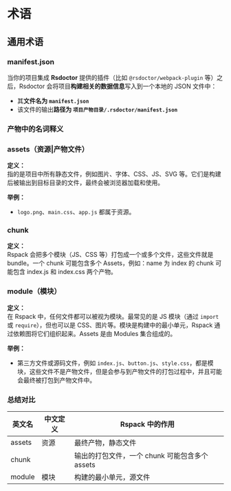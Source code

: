 # 术语

## 通用术语

### manifest.json

当你的项目集成 **Rsdoctor** 提供的插件（比如 `@rsdoctor/webpack-plugin` 等）之后，Rsdoctor 会将项目**构建相关的数据信息**写入到一个本地的 JSON 文件中：

- 其**文件名为 `manifest.json`**
- 该文件的输出**路径为 `项目产物目录/.rsdoctor/manifest.json`**

### 产物中的名词释义

### assets（资源|产物文件）

**定义：**  
指的是项目中所有静态文件，例如图片、字体、CSS、JS、SVG 等。它们是构建后被输出到目标目录的文件，最终会被浏览器加载和使用。

**举例：**

- `logo.png`、`main.css`、`app.js` 都属于资源。

### chunk

**定义：**  
Rspack 会把多个模块（JS、CSS 等）打包成一个或多个文件，这些文件就是 bundle。一个 chunk 可能包含多个 Assets，例如：name 为 index 的 chunk 可能包含 index.js 和 index.css 两个产物。

### module（模块）

**定义：**  
在 Rspack 中，任何文件都可以被视为模块。最常见的是 JS 模块（通过 `import` 或 `require`），但也可以是 CSS、图片等。模块是构建中的最小单元，Rspack 通过依赖图将它们组织起来。Assets 是由 Modules 集合组成的。

**举例：**

- 第三方文件或源码文件，例如 `index.js`、`button.js`、`style.css`，都是模块，这些文件不是产物文件，但是会参与到产物文件的打包过程中，并且可能会最终被打包到产物文件中。

### 总结对比

| 英文名 | 中文定义 | Rspack 中的作用                                |
| ------ | -------- | ---------------------------------------------- |
| assets | 资源     | 最终产物，静态文件                             |
| chunk  |          | 输出的打包文件，一个 chunk 可能包含多个 assets |
| module | 模块     | 构建的最小单元，源文件                         |
